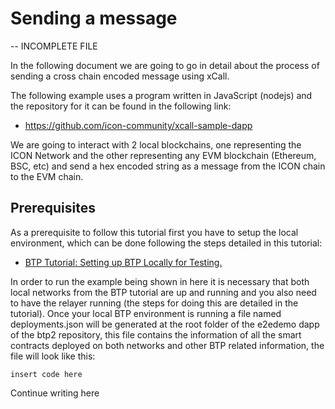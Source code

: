 # Sending a message

-- INCOMPLETE FILE

In the following document we are going to go in detail about the process of sending a cross chain encoded message using xCall.

The following example uses a program written in JavaScript (nodejs) and the repository for it can be found in the following link:

* https://github.com/icon-community/xcall-sample-dapp

We are going to interact with 2 local blockchains, one representing the ICON Network and the other representing any EVM blockchain (Ethereum, BSC, etc) and send a hex encoded string as a message from the ICON chain to the EVM chain.

## Prerequisites

As a prerequisite to follow this tutorial first you have to setup the local environment, which can be done following the steps detailed in this tutorial:

* [BTP Tutorial: Setting up BTP Locally for Testing.](https://icon.community/tutorials/btp-tutorial-setting-up-btp-locally-for-testing/)

In order to run the example being shown in here it is necessary that both local networks from the BTP tutorial are up and running and you also need to have the relayer running (the steps for doing this are detailed in the tutorial).
Once your local BTP environment is running a file named deployments.json will be generated at the root folder of the e2edemo dapp of the btp2 repository, this file contains the information of all the smart contracts deployed on both networks and other BTP related information, the file will look like this:

```filename="" copy
insert code here
```
Continue writing here